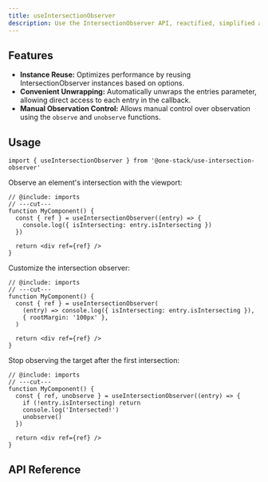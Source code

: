 ```yaml
---
title: useIntersectionObserver
description: Use the IntersectionObserver API, reactified, simplified and optimized.
---
```


## Features

- **Instance Reuse:** Optimizes performance by reusing IntersectionObserver instances based on options.
- **Convenient Unwrapping:** Automatically unwraps the entries parameter, allowing direct access to each entry in the callback.
- **Manual Observation Control:** Allows manual control over observation using the `observe` and `unobserve` functions.

## Usage

```tsx twoslash include imports
import { useIntersectionObserver } from '@one-stack/use-intersection-observer'
```

Observe an element's intersection with the viewport:

```tsx twoslash
// @include: imports
// ---cut---
function MyComponent() {
  const { ref } = useIntersectionObserver((entry) => {
    console.log({ isIntersecting: entry.isIntersecting })
  })

  return <div ref={ref} />
}
```

Customize the intersection observer:

```tsx twoslash
// @include: imports
// ---cut---
function MyComponent() {
  const { ref } = useIntersectionObserver(
    (entry) => console.log({ isIntersecting: entry.isIntersecting }),
    { rootMargin: '100px' },
  )

  return <div ref={ref} />
}
```

Stop observing the target after the first intersection:

```tsx twoslash
// @include: imports
// ---cut---
function MyComponent() {
  const { ref, unobserve } = useIntersectionObserver((entry) => {
    if (!entry.isIntersecting) return
    console.log('Intersected!')
    unobserve()
  })

  return <div ref={ref} />
}
```

## API Reference

<AutoTypeTable
  name="UseIntersectionObserverOptions"
  description="Options for the useIntersectionObserver hook."
  path="packages/use-intersection-observer/src/index.ts"
/>

<AutoTypeTable
  name="UseIntersectionObserverReturn"
  description="Return value for the useIntersectionObserver hook."
  path="packages/use-intersection-observer/src/index.ts"
/>
